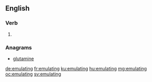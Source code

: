 ==English==

===Verb===
{{head|en|present participle}}

# {{present participle of|emulate|lang=en}}

===Anagrams===
* [[glutamine#English|glutamine]]

[[de:emulating]]
[[fr:emulating]]
[[ku:emulating]]
[[hu:emulating]]
[[mg:emulating]]
[[oc:emulating]]
[[sv:emulating]]